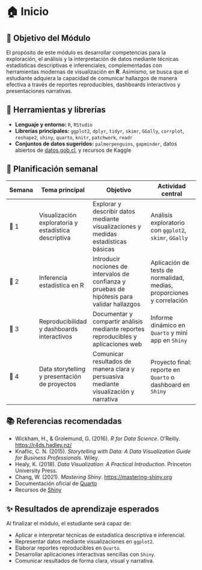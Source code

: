 
# 🏠 Inicio

## 🎯 Objetivo del Módulo

El propósito de este módulo es desarrollar competencias para la exploración, el análisis y la interpretación de datos mediante técnicas estadísticas descriptivas e inferenciales, complementadas con herramientas modernas de visualización en **R**. Asimismo, se busca que el estudiante adquiera la capacidad de comunicar hallazgos de manera efectiva a través de reportes reproducibles, dashboards interactivos y presentaciones narrativas.



## 🔧 Herramientas y librerías

* **Lenguaje y entorno:** `R`, `RStudio`
* **Librerías principales:** `ggplot2`, `dplyr`, `tidyr`, `skimr`, `GGally`, `corrplot`, `reshape2`, `shiny`, `quarto`, `knitr`, `patchwork`, `readr`
* **Conjuntos de datos sugeridos:** `palmerpenguins`, `gapminder`, datos abiertos de [datos.gob.cl](https://datos.gob.cl), y recursos de Kaggle


## 📅 Planificación semanal

| Semana | Tema principal                                       | Objetivo                                                                                     | Actividad central                                                     |
| ------ | ---------------------------------------------------- | -------------------------------------------------------------------------------------------- | --------------------------------------------------------------------- |
| 📘 1   | Visualización exploratoria y estadística descriptiva | Explorar y describir datos mediante visualizaciones y medidas estadísticas básicas           | Análisis exploratorio con `ggplot2`, `skimr`, `GGally`                |
| 📗 2   | Inferencia estadística en R                          | Introducir nociones de intervalos de confianza y pruebas de hipótesis para validar hallazgos | Aplicación de tests de normalidad, medias, proporciones y correlación |
| 📙 3   | Reproducibilidad y dashboards interactivos           | Documentar y compartir análisis mediante reportes reproducibles y aplicaciones web           | Informe dinámico en `Quarto` y mini app en `Shiny`                    |
| 📕 4   | Data storytelling y presentación de proyectos        | Comunicar resultados de manera clara y persuasiva mediante visualización y narrativa         | Proyecto final: reporte en `Quarto` o dashboard en `Shiny`            |


## 📚 Referencias recomendadas

* Wickham, H., & Grolemund, G. (2016). *R for Data Science*. O’Reilly. [https://r4ds.hadley.nz/](https://r4ds.hadley.nz/)
* Knaflic, C. N. (2015). *Storytelling with Data: A Data Visualization Guide for Business Professionals*. Wiley.
* Healy, K. (2018). *Data Visualization: A Practical Introduction*. Princeton University Press.
* Chang, W. (2021). *Mastering Shiny*. [https://mastering-shiny.org](https://mastering-shiny.org)
* Documentación oficial de [Quarto](https://quarto.org)
* Recursos de [Shiny](https://shiny.posit.co)



## ✨ Resultados de aprendizaje esperados

Al finalizar el módulo, el estudiante será capaz de:

* Aplicar e interpretar técnicas de estadística descriptiva e inferencial.
* Representar datos mediante visualizaciones en `ggplot2`.
* Elaborar reportes reproducibles en `Quarto`.
* Desarrollar aplicaciones interactivas sencillas con `Shiny`.
* Comunicar resultados de forma clara, visual y narrativa.

